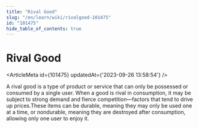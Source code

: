 ```yaml
---
title: "Rival Good"
slug: "/en/learn/wiki/rivalgood-101475"
id: "101475"
hide_table_of_contents: true
---
```



# Rival Good

<ArticleMeta id={101475} updatedAt={'2023-09-26 13:58:54'} />
<div className='border-solid border-b border-t-0 my-4 border-[var(--ifm-color-gray-300)]' />

A rival good is a type of product or service that can only be possessed or consumed by a single user. When a good is rival in consumption, it may be subject to strong demand and fierce competition—factors that tend to drive up prices.These items can be durable, meaning they may only be used one at a time, or nondurable, meaning they are destroyed after consumption, allowing only one user to enjoy it.

